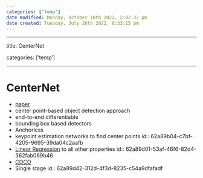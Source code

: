 ```yaml
---
categories: ['temp']
date modified: Monday, October 10th 2022, 2:02:32 pm
date created: Tuesday, July 26th 2022, 8:33:15 pm
---
```


---

title: CenterNet

categories: ['temp']

---

# CenterNet
- [paper](https://arxiv.org/abs/1904.07850)
- center point-based object detection approach
- end-to-end differentiable
- bounding box based detectors
- Anchorless
- keypoint estimation networks to find center points
  id:: 62a89b04-c7bf-4205-9695-39da04c2aafb
- [Linear Regression](Linear%20Regression) to all other properties
  id:: 62a89d01-53af-46f6-82d4-362fab069b46
- [COCO](COCO.qmd)
- Single stage
  id:: 62a89d42-312d-4f3d-8235-c54a9dfafadf



